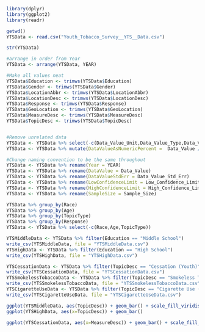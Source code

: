 ```{r library}
library(dplyr)
library(ggplot2)
library(readr)
```

```{r readdata}
getwd()
YTSData <- read.csv("Youth_Tobacco_Survey__YTS__Data.csv")
```

```{r explore}
str(YTSData) 
```

```{r cleanrows}
#arrange in order from Year
YTSData <- arrange(YTSData, YEAR)

#Make all values neat
YTSData$Education <- trimws(YTSData$Education)
YTSData$Gender <- trimws(YTSData$Gender)
YTSData$LocationAbbr <- trimws(YTSData$LocationAbbr)
YTSData$LocationDesc <- trimws(YTSData$LocationDesc)
YTSData$Response <- trimws(YTSData$Response)
YTSData$GeoLocation <- trimws(YTSData$GeoLocation)
YTSData$MeasureDesc <- trimws(YTSData$MeasureDesc)
YTSData$TopicDesc <- trimws(YTSData$TopicDesc)


#Remove unrelated data
YTSData <- YTSData %>% select(-c(Data_Value_Unit,Data_Value_Type,Data_Value_Footnote_Symbol,Data_Value_Footnote, DataSource,StratificationID1,StratificationID2,StratificationID3,StratificationID4,TopicId,MeasureId,SubMeasureID,TopicTypeId)) 
YTSData <- YTSData %>% mutate(DataValueAsNumericPercent =  Data_Value / 100)

#Change naming convention to be the same throughout
YTSData <- YTSData %>% rename(Year = YEAR)
YTSData <- YTSData %>% rename(DataValue = Data_Value)
YTSData <- YTSData %>% rename(DataValueStdErr = Data_Value_Std_Err)
YTSData <- YTSData %>% rename(LowConfidenceLimit = Low_Confidence_Limit)
YTSData <- YTSData %>% rename(HighConfidenceLimit = High_Confidence_Limit)
YTSData <- YTSData %>% rename(SampleSize = Sample_Size)
```

```{r analyzingrows}
YTSData %>% group_by(Race)
YTSData %>% group_by(Age)
YTSData %>% group_by(TopicType)
YTSData %>% group_by(Response)
YTSData <- YTSData %>% select(-c(Race,Age,TopicType))
```

```{r multipletables}

YTSMiddleData <- YTSData %>% filter(Education == "Middle School")
write_csv(YTSMiddleData, file = "YTSMiddleData.csv")
YTSHighData <- YTSData %>% filter(Education == "High School")
write_csv(YTSHighData, file = "YTSHighData.csv")

YTSCessationData <- YTSData %>% filter(TopicDesc == "Cessation (Youth)")
write_csv(YTSCessationData, file = "YTSCessationData.csv")
YTSSmokelessTobaccoData <- YTSData %>% filter(TopicDesc == "Smokeless Tobacco Use (Youth)")
write_csv(YTSSmokelessTobaccoData, file = "YTSSmokelessTobaccoData.csv")
YTSCigaretteUseData <- YTSData %>% filter(TopicDesc == "Cigarette Use (Youth)")
write_csv(YTSCigaretteUseData, file = "YTSCigaretteUseData.csv")
```

```{r education&Use}
ggplot(YTSMiddleData, aes(TopicDesc)) + geom_bar() + scale_fill_viridis_d()
ggplot(YTSHighData, aes(x=TopicDesc)) + geom_bar()
```

```{r cessationData}
ggplot(YTSCessationData, aes(x=MeasureDesc)) + geom_bar() + scale_fill_viridis_d()
```

```{r}
```
